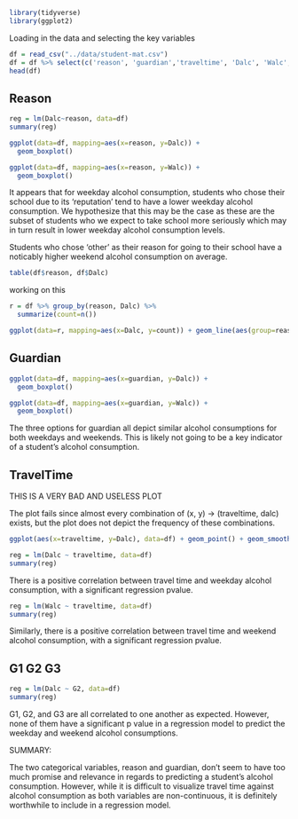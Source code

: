 
```r
library(tidyverse)
library(ggplot2)
```

Loading in the data and selecting the key variables
```r
df = read_csv("../data/student-mat.csv")
df = df %>% select(c('reason', 'guardian','traveltime', 'Dalc', 'Walc', 'G1', 'G2', 'G3'))
head(df)
```
## Reason
```r
reg = lm(Dalc~reason, data=df)
summary(reg)
```

```r
ggplot(data=df, mapping=aes(x=reason, y=Dalc)) +
  geom_boxplot()

ggplot(data=df, mapping=aes(x=reason, y=Walc)) +
  geom_boxplot()
```
It appears that for weekday alcohol consumption, students who chose their school due to its 'reputation' tend to have a lower weekday alcohol consumption. We hypothesize that this may be the case as these are the subset of students who we expect to take school more seriously which may in turn result in lower weekday alcohol consumption levels.

Students who chose 'other' as their reason for going to their school have a noticably higher weekend alcohol consumption on average. 

```r
table(df$reason, df$Dalc)
```

working on this
```r
r = df %>% group_by(reason, Dalc) %>% 
  summarize(count=n())

ggplot(data=r, mapping=aes(x=Dalc, y=count)) + geom_line(aes(group=reason))
```


## Guardian

```r
ggplot(data=df, mapping=aes(x=guardian, y=Dalc)) +
  geom_boxplot()

ggplot(data=df, mapping=aes(x=guardian, y=Walc)) +
  geom_boxplot()
```
The three options for guardian all depict similar alcohol consumptions for both weekdays and weekends. This is likely not going to be a key indicator of a student's alcohol consumption. 

## TravelTime

THIS IS A VERY BAD AND USELESS PLOT

The plot fails since almost every combination of (x, y) -> (traveltime, dalc) exists, but the plot does not depict the frequency of these combinations.

```r
ggplot(aes(x=traveltime, y=Dalc), data=df) + geom_point() + geom_smooth(method='lm', se=FALSE, color='red')
```


```r
reg = lm(Dalc ~ traveltime, data=df)
summary(reg)
```

There is a positive correlation between travel time and weekday alcohol consumption, with a significant regression pvalue. 

```r
reg = lm(Walc ~ traveltime, data=df)
summary(reg)
```

Similarly, there is a positive correlation between travel time and weekend alcohol consumption, with a significant regression pvalue. 

## G1 G2 G3
```r
reg = lm(Dalc ~ G2, data=df)
summary(reg)
```

G1, G2, and G3 are all correlated to one another as expected. However, none of them have a significant p value in a regression model to predict the weekday and weekend alcohol consumptions.

SUMMARY:

The two categorical variables, reason and guardian, don't seem to have too much promise and relevance in regards to predicting a student's alcohol consumption. However, while it is difficult to visualize travel time against alcohol consumption as both variables are non-continuous, it is definitely worthwhile to include in a regression model. 